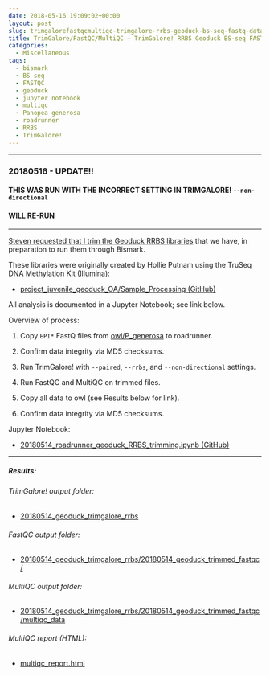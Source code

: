 ```yaml
---
date: 2018-05-16 19:09:02+00:00
layout: post
slug: trimgalorefastqcmultiqc-trimgalore-rrbs-geoduck-bs-seq-fastq-data
title: TrimGalore/FastQC/MultiQC – TrimGalore! RRBS Geoduck BS-seq FASTQ data
categories:
  - Miscellaneous
tags:
  - bismark
  - BS-seq
  - FASTQC
  - geoduck
  - jupyter notebook
  - multiqc
  - Panopea generosa
  - roadrunner
  - RRBS
  - TrimGalore!
---
```


* * *





### 20180516 - UPDATE!!





#### THIS WAS RUN WITH THE INCORRECT SETTING IN TRIMGALORE! `--non-directional`





#### WILL RE-RUN





* * *



[Steven requested that I trim the Geoduck RRBS libraries](https://github.com/RobertsLab/resources/issues/260) that we have, in preparation to run them through Bismark.

These libraries were originally created by Hollie Putnam using the TruSeq DNA Methylation Kit (Illumina):





  * [project_juvenile_geoduck_OA/Sample_Processing (GitHub)](https://github.com/hputnam/project_juvenile_geoduck_OA/tree/master/Sample_Processing)



All analysis is documented in a Jupyter Notebook; see link below.

Overview of process:



  1. Copy `EPI*` FastQ files from [owl/P_generosa](https://owl.fish.washington.edu/nightingales/P_generosa/) to roadrunner.



  2. Confirm data integrity via MD5 checksums.



  3. Run TrimGalore! with `--paired`, `--rrbs`, and `--non-directional` settings.



  4. Run FastQC and MultiQC on trimmed files.



  5. Copy all data to owl (see Results below for link).



  6. Confirm data integrity via MD5 checksums.






Jupyter Notebook:





  * [20180514_roadrunner_geoduck_RRBS_trimming.ipynb (GitHub)](https://github.com/sr320/LabDocs/blob/master/jupyter_nbs/sam/20180514_roadrunner_geoduck_RRBS_trimming.ipynb)





* * *





##### Results:





###### TrimGalore! output folder:







  * [20180514_geoduck_trimgalore_rrbs](https://owl.fish.washington.edu/Athaliana/20180514_geoduck_trimgalore_rrbs/)





###### FastQC output folder:







  * [20180514_geoduck_trimgalore_rrbs/20180514_geoduck_trimmed_fastqc/](https://owl.fish.washington.edu/Athaliana/20180514_geoduck_trimgalore_rrbs/20180514_geoduck_trimmed_fastqc)





###### MultiQC output folder:







  * [20180514_geoduck_trimgalore_rrbs/20180514_geoduck_trimmed_fastqc/multiqc_data](https://owl.fish.washington.edu/Athaliana/20180514_geoduck_trimgalore_rrbs/20180514_geoduck_trimmed_fastqc/multiqc_data)





###### MultiQC report (HTML):







  * [multiqc_report.html](https://owl.fish.washington.edu/Athaliana/20180514_geoduck_trimgalore_rrbs/20180514_geoduck_trimmed_fastqc/multiqc_data/multiqc_report.html)
